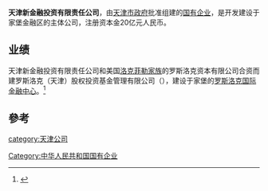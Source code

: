 {{Infobox_Company |
  company_name_zh = 天津新金融投资有限责任公司  |
  company_name = 天津新金融投资有限责任公司 |
  company_logo =  |
  company_type = [[國有企業|國有企業]]|
  foundation = 2008年 |
  location =[[中國|中國]][[天津|天津]]|
  industry = 綜合企業|
  key_people = [[董事長|董事長]]：李波| 
  sales =  |
  profit =  |
  asset = |
  market_value = |
  num_employees = |
  revenue = |
  products = |
  parent = |
  homepage = 
}}
'''天津新金融投资有限责任公司'''，由[[天津市政府|天津市政府]]批准组建的[[国有企业|国有企业]]，是开发建设于家堡金融区的主体公司，注册资本金20亿元人民币。

== 业绩 ==
天津新金融投资有限责任公司和美国[[洛克菲勒基金會|洛克菲勒家族]]的罗斯洛克资本有限公司合资而建罗斯洛克（天津）股权投资基金管理有限公司（{{lang-en|Rose Rock(Tianjin)}}），建设于家堡的[[罗斯洛克国际金融中心|罗斯洛克国际金融中心]]。<ref name="和讯网报道">{{cite web | url=http://news.hexun.com/2011-12-19/136455419.html | title=罗斯洛克国际金融中心正式落户天津滨海新区 | publisher=和讯网 | accessdate=2011-12-19 | archive-url=https://web.archive.org/web/20150603123500/http://news.hexun.com/2011-12-19/136455419.html | archive-date=2015-06-03 | dead-url=yes }}</ref>

== 參考 ==
{{reflist}}

[[category:天津公司|category:天津公司]]
[[Category:中华人民共和国国有企业|Category:中华人民共和国国有企业]]